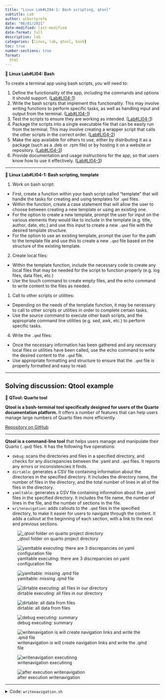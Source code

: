 ```yaml
---
title: "Linux Lab#LI04-1: Bash scripting, qtool"
subtitle: Lab
author: albertprofe
date: "06/01/2021"
date-modified: last-modified
date-format: full
description: lab
categories: [linux, lab, qtool, bash]
toc: true
number-sections: true
format:
  html
---
```


::: {.labs}
📘 **Linux Lab#LI04: Bash**

To create a terminal app using bash scripts, you will need to:

1.  Define the functionality of the app, including the commands and options it should support. ([Lab#LI04-1](lilab04-1.qmd))
2.  Write the bash scripts that implement this functionality. This may involve writing functions to perform specific tasks, as well as handling input and output from the terminal. ([Lab#LI04-1](lilab04-1.qmd))
3.  Test the scripts to ensure they are working as intended.  ([Lab#LI04-1](lilab04-1.qmd))
4.  Package the scripts into a single executable file that can be easily run from the terminal. This may involve creating a wrapper script that calls the other scripts in the correct order.  ([Lab#LI04-2](lilab04-2.qmd))
5.  Make the app available for others to use, either by distributing it as a package (such as a .deb or .rpm file) or by hosting it on a website or repository. ([Lab#LI04-3](lilab04-3.qmd))
6.  Provide documentation and usage instructions for the app, so that users know how to use it effectively.  ([Lab#LI04-3](lilab04-3.qmd))
:::

---

::: {.labs}
📘 **Linux Lab#LI04-1: Bash scripting, template**

1. Work on bash script:

- First, create a function within your bash script called "template" that will handle the tasks for creating and using templates for .`qmd` files.
- Within the function, create a case statement that will allow the user to choose between creating a new template or using an existing one.
- For the option to create a new template, prompt the user for input on the various elements they would like to include in the template (e.g. title, author, date, etc.) and use this input to create a new `.qmd` file with the desired template structure.
- For the option to use an existing template, prompt the user for the path to the template file and use this to create a new `.qmd` file based on the structure of the existing template.

2. Create local files:

- Within the template function, include the necessary code to create any local files that may be needed for the script to function properly (e.g. log files, data files, etc.)
- Use the touch command to create empty files, and the echo command to write content to the files as needed.

1. Call to other scripts or utilities:

- Depending on the needs of the template function, it may be necessary to call to other scripts or utilities in order to complete certain tasks.
- Use the source command to execute other bash scripts, and the appropriate command line utilities (e.g. sed, awk, etc.) to perform specific tasks.

4. Write the `.qmd` files:

- Once the necessary information has been gathered and any necessary local files or utilities have been called, use the echo command to write the desired content to the `.qmd` file.
- Use appropriate formatting and structure to ensure that the `.qmd` file is properly formatted and easy to read.
  
:::

---

## Solving discussion: Qtool example

::: {.summary}
📘 **QTool: Quarto tool**

**Qtool is a bash-terminal tool specifically designed for users of the Quarto documentation platform.** It offers a number of features that can help users manage large numbers of Quarto files more efficiently.

[Repository on GitHub](https://github.com/AlbertProfe/qtool)
:::

---


**Qtool is a command-line tool** that helps users manage and manipulate their Quarto (`.qmd`) files. It has the following five operations:

- `debug`: scans the directories and files in a specified directory, and checks for any discrepancies between the .yaml and `.qmd` files. It reports any errors or inconsistencies it finds.
- `dirtable`: generates a CSV file containing information about the directories in the specified directory. It includes the directory name, the number of files in the directory, and the total number of lines in all of the files in the directory.
- `yamltable`: generates a CSV file containing information about the .yaml files in the specified directory. It includes the file name, the number of lines in the file, and the number of sections in the file.
- `writenavigation`: adds callouts to the `.qmd` files in the specified directory, to make it easier for users to navigate through the content. It adds a callout at the beginning of each section, with a link to the next and previous sections.

![_qtool folder on quarto project directory](/images/linux/qtool-000006.png)

![yamltable executing: there are 3 discrepancies on yaml configuration file](/images/linux/qtool-000001.png)

![yamltable: missing .qmd file](/images/linux/qtool-000004.png)

![dirtable executing: all files in our directory](/images/linux/qtool-000002.png)

![dirtable: all data from files](/images/linux/qtool-000005.png)

![debug executing: summary](/images/linux/qtool-000003.png)

![writenavigation is will create navigation links and write the .qmd file](/images/linux/qtool-000007.png)

![writenavigation executinng](/images/linux/qtool-000009.png)

![after execution writenavigation](/images/linux/qtool-000008.png)

---

<details>
<summary>Code: `writenavigation.sh`</summary>

- [updated code on GitHub.com](https://github.com/AlbertProfe/qtool/blob/main/_qtool/writenavigation.sh)

``` .bash
#!/bin/bash

# Initialize an empty array
files=()
titles=()
# Initialize a counter variable
counter=0
op_counter=0
# Generate the log file name using the current date and time
log_file="$(date +"%Y%m%d-%H%M%S")-log-write-navLinks.txt"
# Initialize a string variable
path_qmd=''
title=''
title_line=''

# Open the log file for writing
exec 3> "_logs/${log_file}"

echo "***************** Extracting **********************" >&3

# Read the input code line by line
while IFS= read -r line; do
  # If the line ends with ".qmd", add it to the array
  if [[ $line == *".qmd" ]]; then
    let counter++
    # Extract path qmd file and add to array files
    path_qmd="$(echo "$line" | tr -d ':' | sed 's/- //g' | tr -d ' ' | sed 's/file//g')"
    files+=("$path_qmd")
    # Extract title from qmd file and add to array titles
    title_line=$(awk 'NR==2 {print}' "../${path_qmd}")
    title=$(sed 's/.*"\(.*\)".*/\1/' <<< "$title_line")
    titles+=("$title")
    # Write a message to the log file indicating that .qmd path has been extracted
    echo "$(date +"%Y-%m-%d %H:%M:%S") - extracting from _quarto.yml and .qmd file' $counter: $path_qmd > $title" >&3
    echo " _quarto.yml/.qmd file' $counter: $path_qmd > $title" >&3
  fi
done < "../_quarto.yml"

echo "***************** Writing  ************************" >&3

# Loop through the array of .qmd files
for ((i=0; i<${#files[@]}; i++)); do
  # Open the .qmd file
  file="${files[i]}"
  let op_counter++
  echo "$(date +"%Y-%m-%d %H:%M:%S") - Operation #($op_counter): **${file}**" >&3
  echo 'operartion:' $op_counter' > writing to: '$file
  
  # Delete qmd rows navLinks
